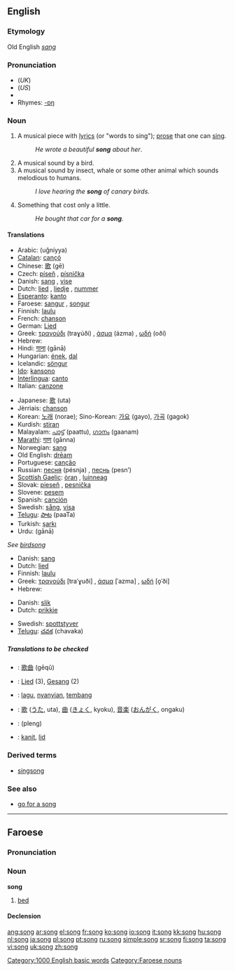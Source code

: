==English==
===Etymology===
Old English ''[[sang]]''

===Pronunciation===
*(''UK'') {{IPA|/sɒŋ/}}
*(''US'') {{IPA|/sɒːŋ/}}
*{{audio|en-us-song.ogg|Audio (US)}}
*Rhymes: [[Rhymes:English:-ɒŋ|-ɒŋ]]

===Noun===
{{en-noun}}

# A musical piece with [[lyrics]] (or "words to sing"); [[prose]] that one can [[sing]].
#:''He wrote a beautiful '''song''' about her''.
# A musical sound by a bird.
# A musical sound by insect, whale or some other animal which sounds melodious to humans.
#:''I love hearing the '''song''' of canary birds.''
# Something that cost only a little.
#:''He bought that car for a '''song'''.''

====Translations====

{{trans-top|music with words}}
*Arabic: {{ARchar|[[اغنية|أغنية]]}} (uğníyya) {{f}}
*[[Catalan]]: [[cançó]] {{f}}
*Chinese: [[歌]] (gē)
*Czech: [[píseň]] {{f}}, [[písnička]] {{f}}
*Danish: [[sang]] {{c}}, [[vise]] {{c}}
*Dutch: [[lied]] {{n}}, [[liedje]] {{n}}, [[nummer]]
*[[Esperanto]]: [[kanto]]
*Faroese: [[sangur]] {{m}}, [[songur]] {{m}}
*Finnish: [[laulu]]
*French: [[chanson]] {{f}}
*German: [[Lied]] {{n}}
*Greek: [[τραγούδι]] (traɣúði) {{n}}, [[άσμα]] (ázma) {{n}}, [[ωδή]] (oðí) {{f}}
*Hebrew: {{he-translation|שיר|shír}} {{m}}
*Hindi: [[गाना]] (gānā) {{m}}
*Hungarian: [[ének]], [[dal]]
*Icelandic: [[söngur]] {{m}}
*[[Ido]]: [[kansono]]
*[[Interlingua]]: [[canto]]
*Italian: [[canzone]] {{f}}
{{trans-mid}}
*Japanese: [[歌]] (uta)
*Jèrriais: [[chanson#Jèrriais|chanson]] {{f}}
*Korean: [[노래]] (norae); Sino-Korean: [[가요]] (gayo), [[가곡]] (gagok)
*Kurdish: [[stiran]] {{f}}
*Malayalam: [[പാട്ട്]] (paattu), [[ഗാനം]] (gaanam)
*[[Marathi]]: [[गाण]] (gānna)
*Norwegian: [[sang]]
*Old English: [[dream#Old English|drēam]]
*Portuguese: [[canção]] {{f}}
*Russian: [[песня]] (pésnja) {{f}}, [[песнь]] (pesn’) {{f}}
*[[Scottish Gaelic]]: [[òran]] {{m}}, [[luinneag]] {{f}}
*Slovak: [[pieseň#Slovak|pieseň]] {{f}}, [[pesnička#Slovak|pesnička]] {{f}}
*Slovene: [[pesem]] {{f}}
*Spanish: [[canción]] {{f}}
*Swedish: [[sång]], [[visa#Swedish|visa]]
*[[Telugu]]: [[పాట]] (paaTa)
*Turkish: [[şarkı]]
*Urdu: {{URchar|[[گانا]]}} (gānā) {{m}}
{{trans-bottom}}

{{trans-top|sound of a bird}}
''See [[birdsong]]''
{{trans-mid}}
{{trans-bottom}}

{{trans-top|sound of another animal}}
*Danish: [[sang]] {{c}}
*Dutch: [[lied]]
*Finnish: [[laulu]]
*Greek: [[τραγούδι]] [traˈɣuði] {{n}}, [[άσμα]] [ˈazma] {{n}}, [[ωδή]] [o̞ˈði] {{f}}
*Hebrew: {{he-translation|שירה|shirá}} {{f}}
{{trans-mid}}
{{trans-bottom}}

{{trans-top|inexpensive deal}}
*Danish: [[slik]] {{c}}
*Dutch: [[prikkie]]
{{trans-mid}}
*Swedish: [[spottstyver]]
*[[Telugu]]: [[చవక]] (chavaka)
{{trans-bottom}}

=====Translations to be checked=====
{{checktrans}}
*{{ttbc|Chinese}}: [[歌曲]] (gēqǔ)
*{{ttbc|German}}: [[Lied]] {{n}} (3), [[Gesang]] {{m}} (2)
*{{ttbc|Indonesian}}: [[lagu]], [[nyanyi|nyanyian]], [[tembang]]
*{{ttbc|Japanese}}: [[歌]] ([[うた]], uta), [[曲]] ([[きょく]], kyoku), [[音楽]] ([[おんがく]], ongaku)
*{{ttbc|Thai}}: {{THchar|[[เพลง]]}} (pleng)
*{{ttbc|Volapük}}: [[kanit]], [[lid#Volapük|lid]]

===Derived terms===
*[[singsong]]

===See also===
*[[go for a song]]

[[Category:1000 English basic words]]

----
==Faroese==

===Pronunciation===
{{IPA|[sɔŋg]}}

===Noun===
'''song''' {{f}}

# [[bed]]

====Declension====
{{fo-decl-noun-f11|s|o|ng|ei|e}}

[[Category:Faroese nouns]]

[[ang:song]]
[[ar:song]]
[[el:song]]
[[fr:song]]
[[ko:song]]
[[io:song]]
[[it:song]]
[[kk:song]]
[[hu:song]]
[[nl:song]]
[[ja:song]]
[[pl:song]]
[[pt:song]]
[[ru:song]]
[[simple:song]]
[[sr:song]]
[[fi:song]]
[[ta:song]]
[[vi:song]]
[[uk:song]]
[[zh:song]]